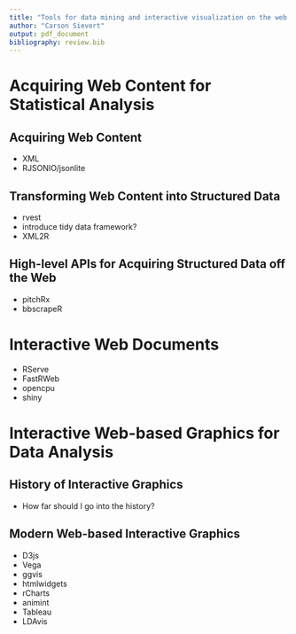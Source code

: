 ```yaml
---
title: "Tools for data mining and interactive visualization on the web."
author: "Carson Sievert"
output: pdf_document
bibliography: review.bib
---
```


# Acquiring Web Content for Statistical Analysis

## Acquiring Web Content

* XML
* RJSONIO/jsonlite

## Transforming Web Content into Structured Data

* rvest
* introduce tidy data framework?
* XML2R

## High-level APIs for Acquiring Structured Data off the Web

* pitchRx
* bbscrapeR

# Interactive Web Documents

* RServe
* FastRWeb
* opencpu
* shiny

# Interactive Web-based Graphics for Data Analysis

## History of Interactive Graphics

* How far should I go into the history? 

## Modern Web-based Interactive Graphics

* D3js
* Vega
* ggvis
* htmlwidgets
* rCharts
* animint
* Tableau
* LDAvis